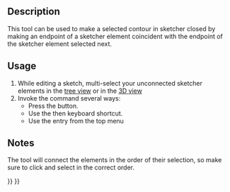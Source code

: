 <languages/>
<translate>

<!--T:13-->
{{Docnav
|
|
|[[Sketcher_Workbench|Sketcher]]
|IconL=
|IconR=
|IconC=Workbench_Sketcher.svg
}}

<!--T:17-->
{{VeryImportantMessage|This tool is obsolete, it is not available in {{VersionPlus|0.21}}. Use [[Sketcher_ValidateSketch|Sketcher ValidateSketch]] instead.}}

<!--T:1-->
{{GuiCommand
|Name=Sketcher CloseShape
|MenuLocation=Sketch → Sketcher tools → Close shape
|Workbenches=[[Sketcher_Workbench|Sketcher]]
|Shortcut={{KEY|Z}} {{KEY|W}}
|Version=0.15
}}

==Description== <!--T:4-->

<!--T:9-->
This tool can be used to make a selected contour in sketcher closed by making an endpoint of a sketcher element coincident with the endpoint of the sketcher element selected next.

==Usage== <!--T:5-->

<!--T:10-->
# While editing a sketch, multi-select your unconnected sketcher elements in the [[Tree_view|tree view]] or in the [[3D_view|3D view]]
# Invoke the command several ways: 
#* Press the {{Button|[[File:Sketcher_CloseShape.svg|16px]] [[Sketcher_CloseShape|Close shape]]}} button.
#* Use the {{KEY|Z}} then {{KEY|W}} keyboard shortcut.
#* Use the {{MenuCommand|Sketch → Sketcher tools → [[File:Sketcher_CloseShape.svg|16px]] Close shape}} entry from the top menu

==Notes== <!--T:6-->

<!--T:11-->
The tool will connect the elements in the order of their selection, so make sure to click and select in the correct order.


<!--T:14-->
{{Docnav
|
|
|[[Sketcher_Workbench|Sketcher]]
|IconL=
|IconR=
|IconC=Workbench_Sketcher.svg
}}

</translate>
{{Sketcher_Tools_navi{{#translation:}}}}
{{Userdocnavi{{#translation:}}}}